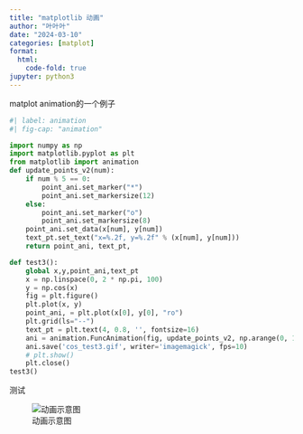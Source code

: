 ```yaml
---
title: "matplotlib 动画"
author: "叶叶叶"
date: "2024-03-10"
categories: [matplot]
format:
  html:
    code-fold: true
jupyter: python3
---
```


matplot animation的一个例子

```python
#| label: animation
#| fig-cap: "animation"

import numpy as np
import matplotlib.pyplot as plt
from matplotlib import animation
def update_points_v2(num):
    if num % 5 == 0:
        point_ani.set_marker("*")
        point_ani.set_markersize(12)
    else:
        point_ani.set_marker("o")
        point_ani.set_markersize(8)
    point_ani.set_data(x[num], y[num])
    text_pt.set_text("x=%.2f, y=%.2f" % (x[num], y[num]))
    return point_ani, text_pt,

def test3():
    global x,y,point_ani,text_pt
    x = np.linspace(0, 2 * np.pi, 100)
    y = np.cos(x)
    fig = plt.figure()
    plt.plot(x, y)
    point_ani, = plt.plot(x[0], y[0], "ro")
    plt.grid(ls="--")
    text_pt = plt.text(4, 0.8, '', fontsize=16)
    ani = animation.FuncAnimation(fig, update_points_v2, np.arange(0, 100), interval=100, blit=True)
    ani.save('cos_test3.gif', writer='imagemagick', fps=10)
    # plt.show()
    plt.close()
test3()    
```

测试

![动画示意图](cos_test3.gif)